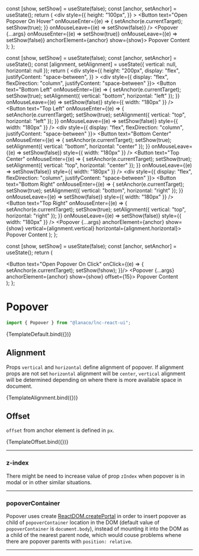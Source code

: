 
<Meta title="Utility/Popover" component={Popover} />

  const [show, setShow] = useState(false);
  const [anchor, setAnchor] = useState();
  return (
    <div
      style={{
        height: "100px",
      }}
    >
      <Button
        text="Open Popover On Hover"
        onMouseEnter={(e) => {
          setAnchor(e.currentTarget);
          setShow(true);
        }}
        onMouseLeave={(e) => setShow(false)}
      />
      <Popover {...args} onMouseEnter={(e) => setShow(true)} onMouseLeave={(e) => setShow(false)} anchorElement={anchor} show={show}>
        Popover Content
      </Popover>
    </div>
  );
};

  const [show, setShow] = useState(false);
  const [anchor, setAnchor] = useState();
  const [alignment, setAlignment] = useState({ vertical: null, horizontal: null });
  return (
    <div
      style={{
        height: "200px",
        display: "flex",
        justifyContent: "space-between",
      }}
    >
      <div style={{ display: "flex", flexDirection: "column", justifyContent: "space-between"  }}>
        <Button
          text="Bottom Left"
          onMouseEnter={(e) => {
            setAnchor(e.currentTarget);
            setShow(true);
            setAlignment({ vertical: "bottom", horizontal: "left" });
          }}
          onMouseLeave={(e) => setShow(false)}
          style={{ width: "180px" }}
        />
        <Button
          text="Top Left"
          onMouseEnter={(e) => {
            setAnchor(e.currentTarget);
            setShow(true);
            setAlignment({ vertical: "top", horizontal: "left" });
          }}
          onMouseLeave={(e) => setShow(false)}
          style={{ width: "180px" }}
        />
      </div>
      <div style={{ display: "flex", flexDirection: "column", justifyContent: "space-between"  }}>
        <Button
          text="Bottom Center"
          onMouseEnter={(e) => {
            setAnchor(e.currentTarget);
            setShow(true);
            setAlignment({ vertical: "bottom", horizontal: "center" });
          }}
          onMouseLeave={(e) => setShow(false)}
          style={{ width: "180px" }}
        />
        <Button
          text="Top Center"
          onMouseEnter={(e) => {
            setAnchor(e.currentTarget);
            setShow(true);
            setAlignment({ vertical: "top", horizontal: "center" });
          }}
          onMouseLeave={(e) => setShow(false)}
          style={{ width: "180px" }}
        />
      </div>
      <div style={{ display: "flex", flexDirection: "column", justifyContent: "space-between" }}>
        <Button
          text="Bottom Right"
          onMouseEnter={(e) => {
            setAnchor(e.currentTarget);
            setShow(true);
            setAlignment({ vertical: "bottom", horizontal: "right" });
          }}
          onMouseLeave={(e) => setShow(false)}
          style={{ width: "180px" }}
        />
        <Button
          text="Top Right"
          onMouseEnter={(e) => {
            setAnchor(e.currentTarget);
            setShow(true);
            setAlignment({ vertical: "top", horizontal: "right" });
          }}
          onMouseLeave={(e) => setShow(false)}
          style={{ width: "180px" }}
        />
      </div>
      <Popover {...args} anchorElement={anchor} show={show} vertical={alignment.vertical} horizontal={alignment.horizontal}>
        Popover Content
      </Popover>
    </div>
  );
};

  const [show, setShow] = useState(false);
  const [anchor, setAnchor] = useState();
  return (
    <div>
      <Button
        text="Open Popover On Click"
        onClick={(e) => {
          setAnchor(e.currentTarget);
          setShow(!show);
        }}/>
      <Popover {...args} anchorElement={anchor} show={show} offset={15}>
        Popover Content
      </Popover>
    </div>
  );
};

# Popover

```jsx
import { Popover } from "@lanaco/lnc-react-ui";
```

<Canvas withSource="open">
  <Story name="Default" args={{}}>
    {TemplateDefault.bind({})}
  </Story>
</Canvas>

<ArgsTable story="Default" />

## Alignment

Props `vertical` and `horizontal` define alignment of popover. If alignment props are not set `horizontal` alignment will be `center`, `vertical` alignment will be determined depending on where there is more available space in document.

<Canvas>
  <Story
    name="Alignment"
    args={{}}
  >
    {TemplateAlignment.bind({})}
  </Story>
</Canvas>

## Offset

`offset` from anchor element is defined in `px`.

<Canvas>
  <Story name="Offset" args={{}}>
    {TemplateOffset.bind({})}
  </Story>
</Canvas>

---
### z-index

There might be need to increase value of prop `zIndex` when popover is in modal or in other similar situations.

---

### popoverContainer 

Popover uses create [ReactDOM.createPortal](https://reactjs.org/docs/portals.html) in order to insert popover as child of `popoverContainer` location in the DOM (default value of `popoverContainer` is `document.body`), instead of mounting it into the DOM as a child of the nearest parent node, which would couse problems whene there are popover parents with `position: relative`. 

---